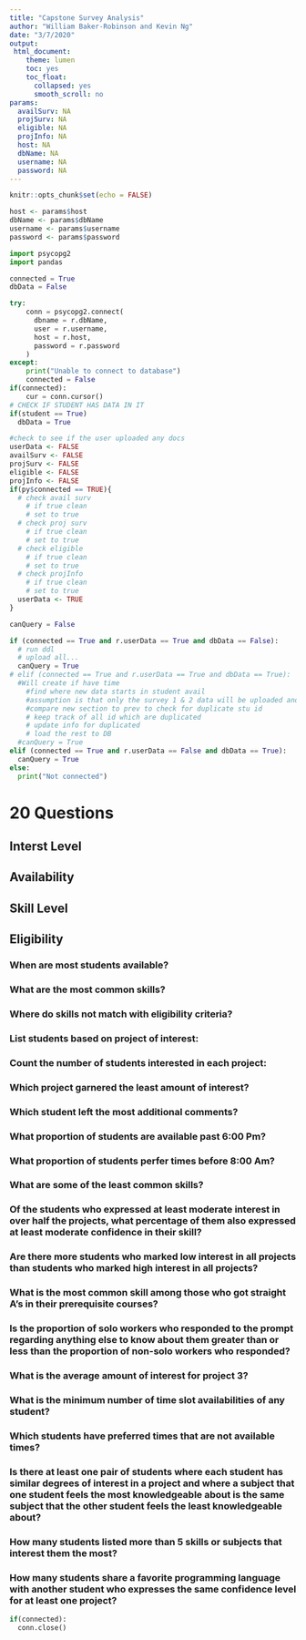 ```yaml
---
title: "Capstone Survey Analysis"
author: "William Baker-Robinson and Kevin Ng"
date: "3/7/2020"
output:  
 html_document:
    theme: lumen
    toc: yes
    toc_float:
      collapsed: yes
      smooth_scroll: no
params:
  availSurv: NA
  projSurv: NA
  eligible: NA
  projInfo: NA
  host: NA
  dbName: NA
  username: NA
  password: NA
---
```


```r
knitr::opts_chunk$set(echo = FALSE)
```

```r
host <- params$host
dbName <- params$dbName
username <- params$username
password <- params$password
```

```python
import psycopg2
import pandas

connected = True
dbData = False

try:
    conn = psycopg2.connect(
      dbname = r.dbName,
      user = r.username,
      host = r.host,
      password = r.password
    )
except:
    print("Unable to connect to database")
    connected = False
if(connected):
    cur = conn.cursor()
# CHECK IF STUDENT HAS DATA IN IT
if(student == True)
  dbData = True
```

```r
#check to see if the user uploaded any docs
userData <- FALSE
availSurv <- FALSE
projSurv <- FALSE
eligible <- FALSE
projInfo <- FALSE
if(py$connected == TRUE){
  # check avail surv
    # if true clean
    # set to true
  # check proj surv
    # if true clean
    # set to true
  # check eligible
    # if true clean
    # set to true
  # check projInfo
    # if true clean
    # set to true
  userData <- TRUE
}
```

```python
canQuery = False

if (connected == True and r.userData == True and dbData == False):
  # run ddl 
  # upload all...
  canQuery = True
# elif (connected == True and r.userData == True and dbData == True):
  #Will create if have time
    #find where new data starts in student avail
    #assumption is that only the survey 1 & 2 data will be uploaded and updated like this
    #compare new section to prev to check for duplicate stu id
    # keep track of all id which are duplicated
    # update info for duplicated
    # load the rest to DB
  #canQuery = True
elif (connected == True and r.userData == False and dbData == True):
  canQuery = True  
else:
  print("Not connected")
```
# 20 Questions  

## Interst Level  

## Availability  

## Skill Level  

## Eligibility  

### When are most students available?  

### What are the most common skills?  

### Where do skills not match with eligibility criteria?  

### List students based on project of interest:  

### Count the number of students interested in each project:  

### Which project garnered the least amount of interest?  

### Which student left the most additional comments?  

### What proportion of students are available past 6:00 Pm?  

### What proportion of students perfer times before 8:00 Am?

### What are some of the least common skills?  

### Of the students who expressed at least moderate interest in over half the projects, what percentage of them also expressed at least moderate confidence in their skill?   

### Are there more students who marked low interest in all projects than students who marked high interest in all projects?  

### What is the most common skill among those who got straight A’s in their prerequisite courses?  

### Is the proportion of solo workers who responded to the prompt regarding anything else to know about them greater than or less than the proportion of non-solo workers who responded?  

### What is the average amount of interest for project 3?  

### What is the minimum number of time slot availabilities of any student?  

### Which students have preferred times that are not available times?  

### Is there at least one pair of students where each student has similar degrees of interest in a project and where a subject that one student feels the most knowledgeable about is the same subject that the other student feels the least knowledgeable about? 

### How many students listed more than 5 skills or subjects that interest them the most?  

### How many students share a favorite programming language with another student who expresses the same confidence level for at least one project?  

```python
if(connected):
  conn.close()
```

